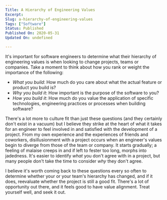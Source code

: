 ```yaml
---
Title: A Hierarchy of Engineering Values
Excerpt: 
Slug: a-hierarchy-of-engineering-values
Tags: ["Software"]
Status: Published
Published On: 2020-05-31
Updated On: undefined

---
```


It's important for software engineers to determine what their hierarchy of engineering values is when looking to change projects, teams or companies. Take a moment to think about how you rank or weight the importance of the following:

- _What you build_: How much do you care about what the actual feature or product you build is?
- _Why you build it_: How important is the purpose of the software to you?
- _How you build it_: How much do you value the application of specific technologies, engineering practices or processes when building software?

There's a lot more to culture fit than just these questions (and they certainly don't exist in a vacuum) but I believe they strike at the heart of what it takes for an engineer to feel involved in and satisfied with the development of a project. From my own experience and the experiences of friends and coworkers, disillusionment with a project occurs when an engineer's values begin to diverge from those of the team or company. It starts gradually; a feeling of malaise creeps in and if left to fester too long, morphs into jadedness. It's easier to identify _what_ you don't agree with in a project, but many people don't take the time to consider _why_ they don't agree.


I believe it's worth coming back to these questions every so often to determine whether your or your team's hierarchy has changed, and if it does, reevaluate whether the project is still a good fit. There's a lot of opportunity out there, and it feels good to have value alignment. Treat yourself well, and seek it out.

